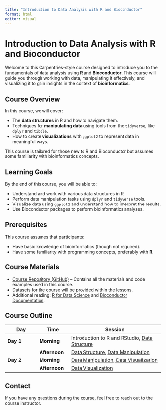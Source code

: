 ```yaml
---
title: "Introduction to Data Analysis with R and Bioconductor"
format: html
editor: visual
---
```


# Introduction to Data Analysis with R and Bioconductor

Welcome to this Carpentries-style course designed to introduce you to the fundamentals of data analysis using **R** and **Bioconductor**. This course will guide you through working with data, manipulating it effectively, and visualizing it to gain insights in the context of **bioinformatics**.

## Course Overview

In this course, we will cover:

-   The **data structures** in R and how to navigate them.
-   Techniques for **manipulating data** using tools from the `tidyverse`, like `dplyr` and `tibble`.
-   How to create **visualizations** with `ggplot2` to represent data in meaningful ways.

This course is tailored for those new to R and Bioconductor but assumes some familiarity with bioinformatics concepts.

## Learning Goals

By the end of this course, you will be able to:

-   Understand and work with various data structures in R.
-   Perform data manipulation tasks using `dplyr` and `tidyverse` tools.
-   Visualize data using `ggplot2` and understand how to interpret the results.
-   Use Bioconductor packages to perform bioinformatics analyses.

## Prerequisites

This course assumes that participants:

-   Have basic knowledge of bioinformatics (though not required).
-   Have some familiarity with programming concepts, preferably with **R**.

## Course Materials

-   [Course Repository (GitHub)](https://github.com/your-repo-link) – Contains all the materials and code examples used in this course.
-   Datasets for the course will be provided within the lessons.
-   Additional reading: [R for Data Science](https://r4ds.had.co.nz/) and [Bioconductor Documentation](https://bioconductor.org/docs/).

## Course Outline

| Day | Time | Session |
|---------------|---------------|------------------------------------------|
| **Day 1** | **Morning** | Introduction to R and RStudio, [Data Structure](bioc_intro_dataStructure_solutions.qmd) |
|  | **Afternoon** | [Data Structure](bioc_intro_dataStructure_solutions.qmd), [Data Manipulation](bioc_intro_dataManipulation_solutions.qmd) |
| **Day 2** | **Morning** | [Data Manipulation, Data Visualization](bioc_intro_dataManipulation_solutions.qmd) |
|  | **Afternoon** | [Data Visualization](bioc_intro_dataVisualization_solutions.qmd) |

## Contact

If you have any questions during the course, feel free to reach out to the course instructor.
